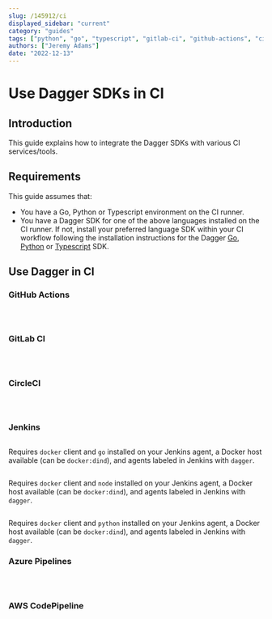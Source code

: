 ```yaml
---
slug: /145912/ci
displayed_sidebar: "current"
category: "guides"
tags: ["python", "go", "typescript", "gitlab-ci", "github-actions", "circle-ci", "jenkins"]
authors: ["Jeremy Adams"]
date: "2022-12-13"
---
```



# Use Dagger SDKs in CI

## Introduction

This guide explains how to integrate the Dagger SDKs with various CI services/tools.

## Requirements

This guide assumes that:

- You have a Go, Python or Typescript environment on the CI runner.
- You have a Dagger SDK for one of the above languages installed on the CI runner. If not, install your preferred language SDK within your CI workflow following the installation instructions for the Dagger [Go](../sdk/go/371491-install.mdx), [Python](../sdk/python/866944-install.mdx) or [Typescript](../sdk/typescript/835948-install.mdx) SDK.

## Use Dagger in CI

### GitHub Actions

<Tabs groupId="language">
<TabItem value="Go">

```yaml title=".github/workflows/dagger.yml" file=./snippets/ci/go/actions.yml
```

</TabItem>
<TabItem value="Typescript">

```yaml title=".github/workflows/dagger.yaml" file=./snippets/ci/typescript/actions.yml
```

</TabItem>
<TabItem value="Python">

```yaml title=".github/workflows/dagger.yaml" file=./snippets/ci/python/actions.yml
```

</TabItem>
</Tabs>

### GitLab CI

<Tabs groupId="language">
<TabItem value="Go">

```yaml title=".gitlab-ci.yml" file=./snippets/ci/go/gitlab.yml
```

</TabItem>
<TabItem value="Typescript">

```yaml title=".gitlab-ci.yml" file=./snippets/ci/typescript/gitlab.yml
```

</TabItem>
<TabItem value="Python">

```yaml title=".gitlab-ci.yml" file=./snippets/ci/python/gitlab.yml
```

</TabItem>
</Tabs>

### CircleCI

<Tabs groupId="language">
<TabItem value="Go">

```yaml title=".circleci/config.yml" file=./snippets/ci/go/circle.yml
```

</TabItem>
<TabItem value="Typescript">

```yaml title=".circleci/config.yml" file=./snippets/ci/typescript/circle.yml
```

</TabItem>
<TabItem value="Python">

```yaml title=".circleci/config.yml" file=./snippets/ci/python/circle.yml
```

</TabItem>
</Tabs>

### Jenkins

<Tabs groupId="language">
<TabItem value="Go">

```groovy title="Jenkinsfile" file=./snippets/ci/go/Jenkinsfile
```

Requires `docker` client and `go` installed on your Jenkins agent, a Docker host available (can be `docker:dind`), and agents labeled in Jenkins with `dagger`.

</TabItem>
<TabItem value="Typescript">

```groovy title="Jenkinsfile" file=./snippets/ci/typescript/Jenkinsfile
```

Requires `docker` client and `node` installed on your Jenkins agent, a Docker host available (can be `docker:dind`), and agents labeled in Jenkins with `dagger`.

</TabItem>
<TabItem value="Python">

```groovy title="Jenkinsfile" file=./snippets/ci/python/Jenkinsfile
```

Requires `docker` client and `python` installed on your Jenkins agent, a Docker host available (can be `docker:dind`), and agents labeled in Jenkins with `dagger`.

</TabItem>
</Tabs>

### Azure Pipelines

<Tabs groupId="language">
<TabItem value="Go">

```yaml title="azure-pipelines.yml" file=./snippets/ci/go/azure-pipelines.yml
```

</TabItem>
<TabItem value="Typescript">

```yaml title="azure-pipelines.yml" file=./snippets/ci/typescript/azure-pipelines.yml
```

</TabItem>
<TabItem value="Python">

```yaml title="azure-pipelines.yml" file=./snippets/ci/python/azure-pipelines.yml
```

</TabItem>
</Tabs>

### AWS CodePipeline

<Tabs groupId="language">
<TabItem value="Go">

```yaml title="buildspec.yml" file=./snippets/ci/go/buildspec.yml
```

</TabItem>
<TabItem value="Typescript">

```yaml title="buildspec.yml" file=./snippets/ci/typescript/buildspec.yml
```

</TabItem>
<TabItem value="Python">

```yaml title="buildspec.yml" file=./snippets/ci/python/buildspec.yml
```

</TabItem>
</Tabs>
